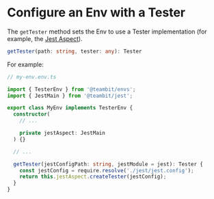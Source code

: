 # Configure an Env with a Tester

The `getTester` method sets the Env to use a Tester implementation (for example, the [Jest Aspect](https://bit.dev/teambit/defender/jest)).

```ts
getTester(path: string, tester: any): Tester
```

For example:

```ts
// my-env.env.ts

import { TesterEnv } from '@teambit/envs';
import { JestMain } from '@teambit/jest';

export class MyEnv implements TesterEnv {
  constructor(
    // ...

    private jestAspect: JestMain
  ) {}

  // ...

  getTester(jestConfigPath: string, jestModule = jest): Tester {
    const jestConfig = require.resolve('./jest/jest.config');
    return this.jestAspect.createTester(jestConfig);
  }
}
```
